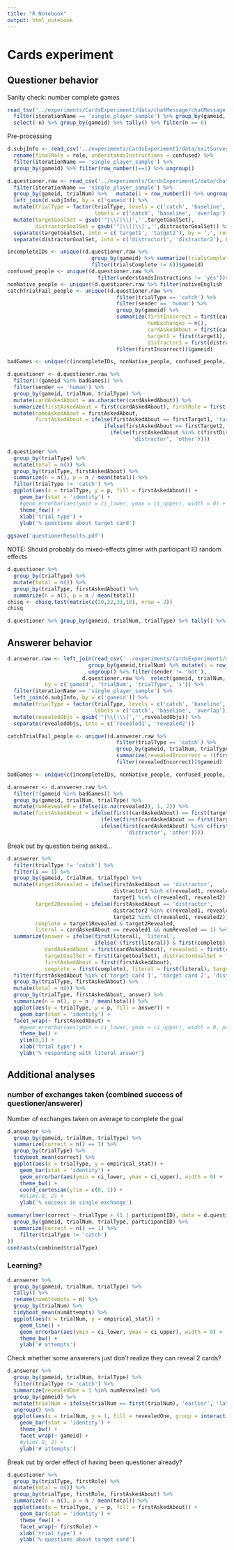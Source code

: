 ```yaml
---
title: "R Notebook"
output: html_notebook
---
```


# Cards experiment

## Questioner behavior

Sanity check: number complete games

```r
read_tsv('../experiments/CardsExperiment1/data/chatMessage/chatMessage.csv') %>% 
  filter(iterationName == 'single_player_sample') %>% group_by(gameid, trialNum) %>% tally() %>% 
  select(-n) %>% group_by(gameid) %>% tally() %>% filter(n == 6)
```

Pre-processing

```r
d.subjInfo <- read_csv('../experiments/CardsExperiment1/data/exitSurvey/exitSurveyFromMongo.csv') %>% 
  rename(finalRole = role, understandsInstructions = confused) %>% 
  filter(iterationName == 'single_player_sample') %>%
  group_by(gameid) %>% filter(row_number()==1) %>% ungroup()

d.questioner.raw <- read_csv('../experiments/CardsExperiment1/data/chatMessage/chatMessageFromMongo.csv')  %>% 
  filter(iterationName == 'single_player_sample') %>%
  group_by(gameid, trialNum) %>%   mutate(i = row_number()) %>% ungroup() %>%
  left_join(d.subjInfo, by = c('gameid')) %>%
  mutate(trialType = factor(trialType, levels = c('catch', 'baseline', 'overlap'), 
                            labels = c('catch', 'baseline', 'overlap'))) %>%
  mutate(targetGoalSet = gsub('"|\\[|\\]','',targetGoalSet),
         distractorGoalSet = gsub('"|\\[|\\]','',distractorGoalSet)) %>%
  separate(targetGoalSet, into = c('target1', 'target2'), by = ',', remove = F) %>%
  separate(distractorGoalSet, into = c('distractor1', 'distractor2'), by = ',', remove = F)

incompleteIDs <- unique((d.questioner.raw %>%
                           group_by(gameid) %>% summarize(trialsComplete = max(trialNum) + 1) %>%
                           filter(trialsComplete != 6))$gameid)
confused_people <- unique((d.questioner.raw %>% 
                             filter(understandsInstructions != 'yes'))$gameid)
nonNative_people <- unique((d.questioner.raw %>% filter(nativeEnglish != 'yes'))$gameid)
catchTrialFail_people <- unique((d.questioner.raw %>% 
                                   filter(trialType == 'catch') %>% 
                                   filter(sender == 'human') %>%
                                   group_by(gameid) %>%
                                   summarize(firstIncorrect = first(cardAskedAbout) != first(target1),
                                             numExchanges = n(),
                                             cardAskedAbout = first(cardAskedAbout), 
                                             target1 = first(target1),
                                             distractor1 = first(distractor1)) %>%
                                   filter(firstIncorrect))$gameid)

badGames <- unique(c(incompleteIDs, nonNative_people, confused_people, catchTrialFail_people))

d.questioner <- d.questioner.raw %>%
  filter(!(gameid %in% badGames)) %>%
  filter(sender == 'human') %>%
  group_by(gameid, trialNum, trialType) %>%
  mutate(cardAskedAbout = as.character(cardAskedAbout)) %>%
  summarize(firstAskedAbout = first(cardAskedAbout), firstRole = first(firstRole.x), firstTarget1 = first(target1), firstTarget2 = first(target2), firstDistractor1 = first(distractor1), firstDistractor2 = first(distractor2), timeElapsed = first(timeFromRoundStart)) %>%
  mutate(nameAskedAbout = firstAskedAbout,
         firstAskedAbout = ifelse(firstAskedAbout == firstTarget1, 'target card 1',
                               ifelse(firstAskedAbout == firstTarget2, 'target card 2',
                                 ifelse(firstAskedAbout %in% c(firstDistractor1, firstDistractor2), 
                                        'distractor', 'other')))) 

```

```r
d.questioner %>%
  group_by(trialType) %>%
  mutate(total = n()) %>%
  group_by(trialType, firstAskedAbout) %>%
  summarize(n = n(), p = n / mean(total)) %>%
  filter(trialType != 'catch') %>%
  ggplot(aes(x = trialType, y = p, fill = firstAskedAbout)) +
    geom_bar(stat = 'identity') +
    #geom_errorbar(aes(ymin = ci_lower, ymax = ci_upper), width = 0) +
    theme_few() +
    xlab('trial type') +
    ylab('% questions about target card')
  
ggsave('questionerResults.pdf')
```

NOTE: Should probably do mixed-effects glmer with participant ID random effects 

```r
d.questioner %>%
  group_by(trialType) %>%
  mutate(total = n()) %>%
  group_by(trialType, firstAskedAbout) %>%
  summarize(n = n(), p = n / mean(total))
chisq <- chisq.test(matrix(c(20,22,33,10), nrow = 2))
chisq
```

```r
d.questioner %>% group_by(gameid, trialNum, trialType) %>% tally() %>% select(-n) %>% group_by(trialType) %>% tally()
```

## Answerer behavior

```r
d.answerer.raw <- left_join(read_csv('../experiments/CardsExperiment1/data/reveal/revealFromMongo.csv') %>%
                          group_by(gameid,trialNum) %>% mutate(i = row_number()) %>% 
                          ungroup() %>% filter(sender != 'bot'),
                        d.questioner.raw %>%  select(gameid, trialNum, trialType, target1, target2, distractor1, distractor2, cardAskedAbout, i),
            by = c('gameid', 'trialNum', 'trialType', 'i')) %>% 
  filter(iterationName == 'single_player_sample') %>%
  left_join(d.subjInfo, by = c('gameid')) %>%
  mutate(trialType = factor(trialType, levels = c('catch', 'baseline', 'overlap'), 
                            labels = c('catch', 'baseline', 'overlap'))) %>%
  mutate(revealedObjs = gsub('"|\\[|\\]','',revealedObjs)) %>%
  separate(revealedObjs, into = c('revealed1', 'revealed2')) 

catchTrialFail_people <- unique((d.answerer.raw %>% 
                                   filter(trialType == 'catch') %>% 
                                   group_by(gameid, trialNum, trialType) %>%
                                   summarize(revealedIncorrect = !(first(cardAskedAbout) %in% c(first(revealed1), first(revealed2)))) %>%
                                   filter(revealedIncorrect))$gameid)

badGames <- unique(c(incompleteIDs, nonNative_people, confused_people, catchTrialFail_people))

d.answerer <- d.answerer.raw %>%
  filter(!(gameid %in% badGames)) %>%
  group_by(gameid, trialNum, trialType) %>%
  mutate(numRevealed = ifelse(is.na(revealed2), 1, 2)) %>%
  mutate(firstAskedAbout = ifelse(first(cardAskedAbout) == first(target1), 'target card 1',
                              ifelse(first(cardAskedAbout == first(target2)), 'target card 2',
                              ifelse(first(cardAskedAbout) %in% c(first(distractor1), first(distractor2)), 
                                      'distractor', 'other')))) 


```

Break out by question being asked... 

```r
d.answerer %>%
  filter(trialType != 'catch') %>%
  filter(i == 1) %>%
  group_by(gameid, trialNum, trialType) %>%
  mutate(target1Revealed = ifelse(firstAskedAbout == 'distractor', 
                                  distractor1 %in% c(revealed1, revealed2),
                                  target1 %in% c(revealed1, revealed2)),
         target2Revealed = ifelse(firstAskedAbout == 'distractor', 
                                  distractor2 %in% c(revealed1, revealed2), 
                                  target2 %in% c(revealed1, revealed2)),
         complete = target1Revealed & target2Revealed,
         literal = cardAskedAbout == revealed1 && numRevealed == 1) %>%
  summarize(answer = ifelse(first(literal), 'literal', 
                            ifelse(!(first(literal)) & first(complete), 'pragmatic', 'other')),
            cardAskedAbout = first(cardAskedAbout), revealed1 = first(revealed1), revealed2 = first(revealed2),
            targetGoalSet = first(targetGoalSet), distractorGoalSet = first(distractorGoalSet),
            firstAskedAbout = first(firstAskedAbout),
            complete = first(complete), literal = first(literal), target1 = first(target1), target2 = first(target2)) %>%
  filter(firstAskedAbout %in% c('target card 1', 'target card 2', 'distractor')) %>%
  group_by(trialType, firstAskedAbout) %>%
  mutate(total = n()) %>%
  group_by(trialType, firstAskedAbout, answer) %>%
  summarize(n = n(), p = n / mean(total)) %>%
  ggplot(aes(x = trialType, y = p, fill = answer)) +
    geom_bar(stat = 'identity') +
  facet_wrap(~ firstAskedAbout) +
    #geom_errorbar(aes(ymin = ci_lower, ymax = ci_upper), width = 0, position = position_dodge(width = 0.9)) +
    theme_bw() +
    ylim(0,1) +
    xlab('trial type') +
    ylab('% responding with literal answer')
```

## Additional analyses

### number of exchanges taken (combined success of questioner/answerer)

Number of exchanges taken on average to complete the goal

```r
d.answerer %>%
  group_by(gameid, trialNum, trialType) %>%
  summarize(correct = n() == 1) %>%
  group_by(trialType) %>%
  tidyboot_mean(correct) %>%
  ggplot(aes(x = trialType, y = empirical_stat)) +
    geom_bar(stat = 'identity') +
    geom_errorbar(aes(ymin = ci_lower, ymax = ci_upper), width = 0) +
    theme_bw() +
    coord_cartesian(ylim = c(0, 1)) +
    #ylim(.9, 2) +
    ylab('% success in single exchange')
```

```r
summary(lmer(correct ~ trialType + (1 | participantID), data = d.questioner %>%
  group_by(gameid, trialNum, trialType, participantID) %>%
  summarize(correct = n() == 1) %>% 
    filter(trialType != 'catch')
))
contrasts(combined$trialType)
```

### Learning?

```r
d.answerer %>%
  group_by(gameid, trialNum, trialType) %>%
  tally() %>%
  rename(numAttempts = n) %>%
  group_by(trialNum) %>%
  tidyboot_mean(numAttempts) %>%
  ggplot(aes(x = trialNum, y = empirical_stat)) +
    geom_line() +
    geom_errorbar(aes(ymin = ci_lower, ymax = ci_upper), width = 0) +
    theme_bw() +
    ylab('# attempts')
```

Check whether some answerers just don't realize they can reveal 2 cards?

```r
d.answerer %>%
  group_by(gameid, trialNum, trialType) %>%
  filter(trialType != 'catch') %>%
  summarize(revealedOne = 1 %in% numRevealed) %>%
  group_by(gameid) %>%
  mutate(trialNum = ifelse(trialNum == first(trialNum), 'earlier', 'later')) %>%
  ungroup() %>%
  ggplot(aes(x = trialNum, y = 1, fill = revealedOne, group = interaction(trialNum, trialType))) +
    geom_bar(stat = 'identity') +
    theme_bw() +
    facet_wrap(~ gameid) +
    #ylim(.9, 2) +
    ylab('# attempts')
```

Break out by order effect of having been questioner already?

```r
d.questioner %>%
  group_by(trialType, firstRole) %>%
  mutate(total = n()) %>%
  group_by(trialType, firstRole, firstAskedAbout) %>%
  summarize(n = n(), p = n / mean(total)) %>%
  ggplot(aes(x = trialType, y = p, fill = firstAskedAbout)) +
    geom_bar(stat = 'identity') +
    theme_few() +
    facet_wrap(~ firstRole) +
    xlab('trial type') +
    ylab('% questions about target card')
```
